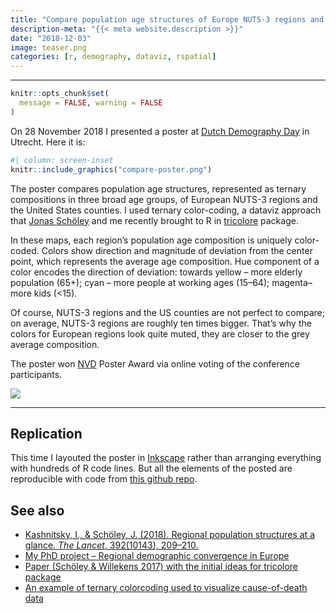 ```yaml
---
title: "Compare population age structures of Europe NUTS-3 regions and the US counties using ternary color-coding"
description-meta: "{{< meta website.description >}}"
date: "2018-12-03"
image: teaser.png
categories: [r, demography, dataviz, rspatial]
---
```


***
```r
knitr::opts_chunk$set(
  message = FALSE, warning = FALSE
)
```


On 28 November 2018 I presented a poster at [Dutch Demography Day][nvd] in Utrecht. Here it is:

```r
#| column: screen-inset
knitr::include_graphics("compare-poster.png")
```




The poster compares population age structures, represented as ternary compositions in three broad age groups, of European NUTS-3 regions and the United States counties. I used ternary color-coding, a dataviz approach that [Jonas Schöley][js] and me recently brought to R in [tricolore][tric] package. 

In these maps, each region's population age composition is uniquely color-coded. Colors show direction and magnitude of deviation from the center point, which represents the average age composition. Hue component of a color encodes the direction of deviation: towards yellow – more elderly population (65+); cyan – more people at working ages (15–64); magenta–more kids (<15).

Of course, NUTS-3 regions and the US counties are not perfect to compare; on average, NUTS-3 regions are roughly ten times bigger. That's why the colors for European regions look quite muted, they are closer to the grey average composition.


The poster won [NVD][nvd] Poster Award via online voting of the conference participants.

![](poster-award.png)

***

::: {.callout-tip}
# Replication 
This time I layouted the poster in [Inkscape][ink] rather than arranging everything with hundreds of R code lines. But all the elements of the posted are reproducible with code from [this github repo][repo].
:::


::: {.callout-note}
# See also
 - [Kashnitsky, I., & Schöley, J. (2018). Regional population structures at a glance. _The Lancet_, 392(10143), 209–210.][tl]
 - [My PhD project -- Regional demographic convergence in Europe][proj]
 - [Paper (Schöley & Willekens 2017) with the initial ideas for tricolore package][demres17]
 - [An example of ternary colorcoding used to visualize cause-of-death data][dr18]
:::


[nvd]: http://www.nvdemografie.nl/en/activities/dutch-demography-day/dutch-demography-day-2018
[js]: https://twitter.com/jschoeley
[tric]: https://cran.r-project.org/web/packages/tricolore/index.html
[ink]: https://inkscape.org
[repo]: https://github.com/ikashnitsky/compare-pop-eu-us

[tl]: https://doi.org/10.1186/s41118-017-0018-2
[proj]: https://osf.io/d4hjx/
[demres17]: https://doi.org/10.4054/DemRes.2017.36.21
[dr18]: https://github.com/ikashnitsky/demres-2018-geofacet


